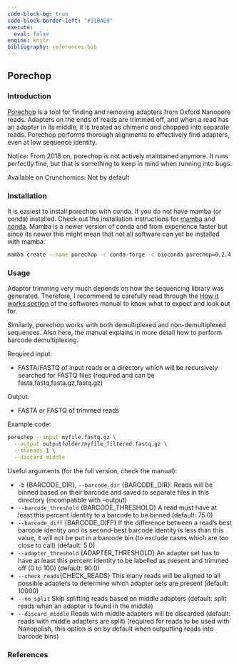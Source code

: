 ---
code-block-bg: true
code-block-border-left: "#31BAE9"
execute:
  eval: false
engine: knitr
bibliography: references.bib
---

## Porechop

### Introduction

[Porechop](https://github.com/rrwick/Porechop) is a tool for finding and removing adapters from Oxford Nanopore reads. Adapters on the ends of reads are trimmed off, and when a read has an adapter in its middle, it is treated as chimeric and chopped into separate reads. Porechop performs thorough alignments to effectively find adapters, even at low sequence identity. 

Notice: From 2018 on, porechop is not actively maintained anymore. It runs perfectly fine, but that is something to keep in mind when running into bugs.

Available on Crunchomics: Not by default

### Installation

It is easiest to install porechop with conda. If you do not have mamba (or conda) installed. Check out the installation instructions for [mamba](https://mamba.readthedocs.io/en/latest/mamba-installation.html#mamba-install) and [conda](https://crunchomics-documentation.readthedocs.io/en/latest/miniconda.html). Mamba is a newer version of conda and from experience faster but since its newer this might mean that not all software can yet be installed with mamba.

```{bash}
mamba create --name porechop -c conda-forge -c bioconda porechop=0.2.4
```


### Usage

::: {.callout-important}
Adaptor trimming very much depends on how the sequencing library was generated.
Therefore, I recommend to carefully read through the [How it works section](https://github.com/rrwick/Porechop) of the softwares manual to know what to expect and look out for. 

Similarly, porechop works with both demultiplexed and non-demultiplexed sequences. Also here, the manual explains in more detail how to perform barcode demultiplexing.
:::



Required input:

- FASTA/FASTQ of input reads or a directory which will be recursively searched for FASTQ files (required and can be fasta,fastq,fasta.gz,fastq.gz)
    
Output:

- FASTA or FASTQ of trimmed reads


Example code:

```{bash}
porechop --input myfile.fastq.gz \
  --output outputfolder/myfile_filtered.fastq.gz \
  --threads 1 \
  --discard_middle
```

Useful arguments (for the full version, check the manual):

- `-b` {BARCODE_DIR}, `--barcode_dir` {BARCODE_DIR}: Reads will be binned based on their barcode and saved to separate files in this directory (incompatible with --output)
- `--barcode_threshold` {BARCODE_THRESHOLD}
                                 A read must have at least this percent identity to a barcode to be
                                 binned (default: 75.0)
-  `--barcode_diff` {BARCODE_DIFF}    If the difference between a read's best barcode identity and its
                                 second-best barcode identity is less than this value, it will not
                                 be put in a barcode bin (to exclude cases which are too close to
                                 call) (default: 5.0)
- `--adapter_threshold` {ADAPTER_THRESHOLD}
                                 An adapter set has to have at least this percent identity to be
                                 labelled as present and trimmed off (0 to 100) (default: 90.0)
- `--check_reads `{CHECK_READS}      This many reads will be aligned to all possible adapters to
                                 determine which adapter sets are present (default: 10000)
- `--no_split`                     Skip splitting reads based on middle adapters (default: split
                                 reads when an adapter is found in the middle)
- `--discard_middle`               Reads with middle adapters will be discarded (default: reads with
                                 middle adapters are split) (required for reads to be used with
                                 Nanopolish, this option is on by default when outputting reads
                                 into barcode bins)


### References